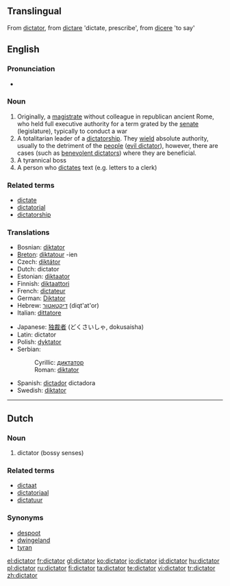 {{wikipedia}}
==Translingual==
From {{L.}} [[dictator]], from [[dictare]] 'dictate, prescribe', from [[dicere]] 'to say'

==English==

===Pronunciation===
*{{audio|en-us-dictator.ogg|Audio (US)}}

===Noun===
{{en-noun}}

# Originally, a [[magistrate]] without colleague in republican ancient Rome, who held full executive authority for a term grated by the [[senate]] (legislature), typically to conduct a war
# A totalitarian leader of a [[dictatorship]].  They [[wield]] absolute authority, usually to the detriment of the [[people]] ([[evil dictator]]), however, there are cases (such as [[benevolent dictator]]s) where they are beneficial.
# A tyrannical boss
# A person who [[dictate]]s text (e.g. letters to a clerk)

===Related terms===
* [[dictate]]
* [[dictatorial]]
* [[dictatorship]]

===Translations===
{{trans-top|totalitarian leader of a dictatorship}}
*Bosnian: [[diktator]] {{m}}
*[[Breton]]: [[diktatour]] {{m}} -ien {{p}}
*Czech: [[diktátor]] {{m}}
*Dutch: dictator {{m}}
*Estonian: [[diktaator]]
*Finnish: [[diktaattori]]
*French: [[dictateur]] {{m}}
*German: [[Diktator]] {{m}}
*Hebrew: [[דיקטאטור]] (diqt'at'or) {{m}}
*Italian: [[dittatore]] {{m}}
{{trans-mid}}
*Japanese: [[独裁者]] (どくさいしゃ, dokusaisha)
*Latin: dictator {{m}}
*Polish: [[dyktator]] {{m}}
*Serbian:
*:Cyrillic: [[диктатор#Serbian|диктатор]] {{m}}
*:Roman: [[diktator#Serbian|diktator]] {{m}}
*Spanish: [[dictador]] {{m}} dictadora {{f}}
*Swedish: [[diktator]] {{c}}
{{trans-bottom}}

----

==Dutch==

===Noun===
{{nl-noun|dictotors|dictotortje}} {{m}}

# dictator (bossy senses)

===Related terms===
* [[dictaat]]
* [[dictatoriaal]]
* [[dictatuur]]

===Synonyms===
* [[despoot]]
* [[dwingeland]]
* [[tyran]]

[[el:dictator]]
[[fr:dictator]]
[[gl:dictator]]
[[ko:dictator]]
[[io:dictator]]
[[id:dictator]]
[[hu:dictator]]
[[pl:dictator]]
[[ru:dictator]]
[[fi:dictator]]
[[ta:dictator]]
[[te:dictator]]
[[vi:dictator]]
[[tr:dictator]]
[[zh:dictator]]